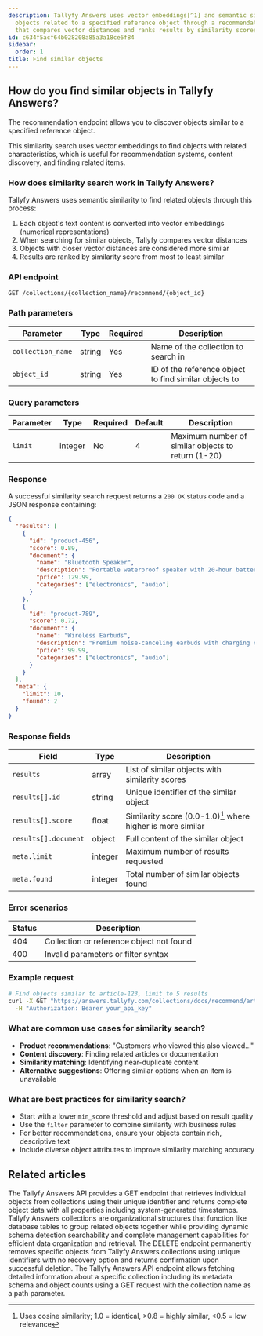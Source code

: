 ```yaml
---
description: Tallyfy Answers uses vector embeddings[^1] and semantic similarity to find
  objects related to a specified reference object through a recommendation endpoint
  that compares vector distances and ranks results by similarity scores.
id: c634f5acf64b028208a85a3a18ce6f84
sidebar:
  order: 1
title: Find similar objects
---
```


## How do you find similar objects in Tallyfy Answers?

The recommendation endpoint allows you to discover objects similar to a specified reference object.

This similarity search uses vector embeddings to find objects with related characteristics, which is useful for recommendation systems, content discovery, and finding related items.

### How does similarity search work in Tallyfy Answers?

Tallyfy Answers uses semantic similarity to find related objects through this process:

1. Each object's text content is converted into vector embeddings (numerical representations)
2. When searching for similar objects, Tallyfy compares vector distances
3. Objects with closer vector distances are considered more similar
4. Results are ranked by similarity score from most to least similar

### API endpoint

```
GET /collections/{collection_name}/recommend/{object_id}
```

### Path parameters

| Parameter | Type | Required | Description |
|-----------|------|----------|-------------|
| `collection_name` | string | Yes | Name of the collection to search in |
| `object_id` | string | Yes | ID of the reference object to find similar objects to |

### Query parameters

| Parameter | Type | Required | Default | Description |
|-----------|------|----------|---------|-------------|
| `limit` | integer | No | 4 | Maximum number of similar objects to return (1-20) |

### Response

A successful similarity search request returns a `200 OK` status code and a JSON response containing:

```json
{
  "results": [
    {
      "id": "product-456",
      "score": 0.89,
      "document": {
        "name": "Bluetooth Speaker",
        "description": "Portable waterproof speaker with 20-hour battery life",
        "price": 129.99,
        "categories": ["electronics", "audio"]
      }
    },
    {
      "id": "product-789",
      "score": 0.72,
      "document": {
        "name": "Wireless Earbuds",
        "description": "Premium noise-canceling earbuds with charging case",
        "price": 99.99,
        "categories": ["electronics", "audio"]
      }
    }
  ],
  "meta": {
    "limit": 10,
    "found": 2
  }
}
```

### Response fields

| Field | Type | Description |
|-------|------|-------------|
| `results` | array | List of similar objects with similarity scores |
| `results[].id` | string | Unique identifier of the similar object |
| `results[].score` | float | Similarity score (0.0-1.0)[^2] where higher is more similar |
| `results[].document` | object | Full content of the similar object |
| `meta.limit` | integer | Maximum number of results requested |
| `meta.found` | integer | Total number of similar objects found |

### Error scenarios

| Status | Description |
|--------|-------------|
| 404 | Collection or reference object not found |
| 400 | Invalid parameters or filter syntax |

### Example request

```bash
# Find objects similar to article-123, limit to 5 results
curl -X GET "https://answers.tallyfy.com/collections/docs/recommend/article-123?limit=5" \
  -H "Authorization: Bearer your_api_key"
```

### What are common use cases for similarity search?

- **Product recommendations**: "Customers who viewed this also viewed..."
- **Content discovery**: Finding related articles or documentation
- **Similarity matching**: Identifying near-duplicate content
- **Alternative suggestions**: Offering similar options when an item is unavailable

### What are best practices for similarity search?

- Start with a lower `min_score` threshold and adjust based on result quality
- Use the `filter` parameter to combine similarity with business rules
- For better recommendations, ensure your objects contain rich, descriptive text
- Include diverse object attributes to improve similarity matching accuracy


[^1]: Multi-dimensional numerical arrays representing text meaning, typically 768-1536 dimensions
[^2]: Uses cosine similarity; 1.0 = identical, >0.8 = highly similar, <0.5 = low relevance

## Related articles
<CardGrid>
<LinkTitleCard header="<b>Objects > Get an object</b>" href="/products/answers/objects/get-object/" > The Tallyfy Answers API provides a GET endpoint that retrieves individual objects from collections using their unique identifier and returns complete object data with all properties including system-generated timestamps. </LinkTitleCard>
<LinkTitleCard header="<b>Answers > Collections</b>" href="/products/answers/collections/" > Tallyfy Answers collections are organizational structures that function like database tables to group related objects together while providing dynamic schema detection searchability and complete management capabilities for efficient data organization and retrieval. </LinkTitleCard>
<LinkTitleCard header="<b>Objects > Delete an object</b>" href="/products/answers/objects/delete-object/" > The DELETE endpoint permanently removes specific objects from Tallyfy Answers collections using unique identifiers with no recovery option and returns confirmation upon successful deletion. </LinkTitleCard>
<LinkTitleCard header="<b>Collections > Get a collection</b>" href="/products/answers/collections/get-collection/" > The Tallyfy Answers API endpoint allows fetching detailed information about a specific collection including its metadata schema and object counts using a GET request with the collection name as a path parameter. </LinkTitleCard>
</CardGrid>